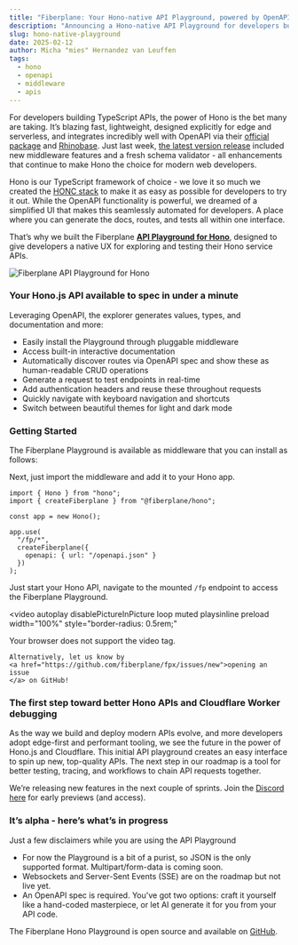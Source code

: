 ```yaml
---
title: "Fiberplane: Your Hono-native API Playground, powered by OpenAPI"
description: "Announcing a Hono-native API Playground for developers building TypeScript APIs."
slug: hono-native-playground
date: 2025-02-12
author: Micha "mies" Hernandez van Leuffen
tags:
  - hono
  - openapi
  - middleware
  - apis
---
```



For developers building TypeScript APIs, the power of Hono is the bet many are taking.
It’s blazing fast, lightweight, designed explicitly for edge and serverless, and integrates
incredibly well with OpenAPI via their [official package](https://hono.dev/examples/hono-openapi) and
[Rhinobase](https://github.com/rhinobase/hono-openapi).
Just last week, [the latest version release](https://github.com/honojs/hono/releases/tag/v4.7.0) included new
middleware features and a fresh schema validator - all enhancements that continue to make Hono
the choice for modern web developers.

Hono is our TypeScript framework of choice - we love it so much we created the [HONC stack](https://honc.dev/) to make
it as easy as possible for developers to try it out. While the OpenAPI functionality is powerful, we dreamed of a
simplified UI that makes this seamlessly automated for developers. A place where you can generate the docs, routes,
and tests all within one interface.

That’s why we built the Fiberplane [**API Playground for Hono**](https://github.com/fiberplane/fiberplane), designed to
give developers a native UX for exploring and testing their Hono service APIs.

![Fiberplane API Playground for Hono](@/assets/blog/2025-02-12-fiberplane-hono-api-playground.png)

### Your Hono.js API available to spec in under a minute

Leveraging OpenAPI, the explorer generates values, types, and documentation and more:

- Easily install the Playground through pluggable middleware
- Access built-in interactive documentation
- Automatically discover routes via OpenAPI spec and show these as human-readable CRUD operations
- Generate a request to test endpoints in real-time
- Add authentication headers and reuse these throughout requests
- Quickly navigate with keyboard navigation and shortcuts
- Switch between beautiful themes for light and dark mode

### Getting Started

The Fiberplane Playground is available as middleware that you can install as follows:

<PackageManagers pkg="@fiberplane/hono" />

Next, just import the middleware and add it to your Hono app.

```tsx
import { Hono } from "hono";
import { createFiberplane } from "@fiberplane/hono";

const app = new Hono();

app.use(
  "/fp/*",
  createFiberplane({
    openapi: { url: "/openapi.json" }
  })
);
```

Just start your Hono API, navigate to the mounted `/fp` endpoint to access the Fiberplane Playground.

<video
  autoplay
  disablePictureInPicture
  loop
  muted
  playsinline
  preload
  width="100%"
  style="border-radius: 0.5rem;"
>
  <source src={playgroundVideo} type="video/mp4" />
  <p>
    Your browser does not support the video tag.

    Alternatively, let us know by
    <a href="https://github.com/fiberplane/fpx/issues/new">opening an issue
    </a> on GitHub!

  </p>
</video>

### The first step toward better Hono APIs and Cloudflare Worker debugging

As the way we build and deploy modern APIs evolve, and more developers adopt edge-first and performant tooling,
we see the future in the power of Hono.js and Cloudflare. This initial API playground creates an easy interface to spin up new,
top-quality APIs. The next step in our roadmap is a tool for better testing, tracing, and workflows to chain API requests together.

We’re releasing new features in the next couple of sprints.
Join the [Discord here](https://discord.com/invite/cqdY6SpfVR) for early previews (and access).

### It’s alpha - here’s what’s in progress

Just a few disclaimers while you are using the API Playground

- For now the Playground is a bit of a purist, so JSON is the only supported format. Multipart/form-data is coming soon.
- Websockets and Server-Sent Events (SSE) are on the roadmap but not live yet.
- An OpenAPI spec is required. You've got two options: craft it yourself like a hand-coded masterpiece, or let AI generate it for you from your API code.

The Fiberplane Hono Playground is open source and available on [GitHub](https://github.com/fiberplane/fiberplane).
